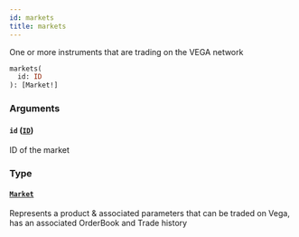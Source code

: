 ```yaml
---
id: markets
title: markets
---
```



One or more instruments that are trading on the VEGA network

```graphql
markets(
  id: ID
): [Market!]
```


### Arguments

#### `id` ([`ID`](/docs/testnet/graphql/scalars/id))

ID of the market


### Type

#### [`Market`](/docs/testnet/graphql/objects/market) 

Represents a product & associated parameters that can be traded on Vega, has an associated OrderBook and Trade history





